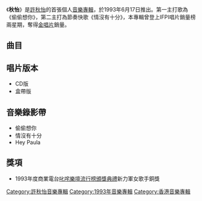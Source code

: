 {{Infobox album <!-- See Wikipedia:WikiProject_Albums -->
| name       = 秋怡
| type       = [[專輯|專輯]]
| artist     = [[許秋怡|許秋怡]]
| cover      = 許秋怡 秋怡.jpg
| released   = 1993年6月17日
| recorded   = 1993年
| genre      = [[粵語流行音樂|粵語流行音樂]]
| length     = 39分43秒
| label      = [[創意家族|創意家族]]
<!-- 未知參數 | number     = 10 -->
| prev_title = [[現代愛情故事|現代愛情故事]]
| prev_year  = 1991 <!-- 11月 -->
| next_title = [[The_Colour_of_Love|The Colour of Love]]
| next_year  = 1994 <!-- 12月 -->
}}
《'''秋怡'''》是[[許秋怡|許秋怡]]的首張個人[[音樂專輯|音樂專輯]]，於1993年6月17日推出。第一主打歌為《偷偷想你》，第二主打為節奏快歌《情沒有十分》，本專輯曾登上IFPI唱片銷量榜兩星期，奪得[[金唱片|金唱片]]銷量。

==曲目==
{{tracklist
| headline        = CD
| total_length    = 39:43

| title1         = 偷偷想你
| music1         = [[靳鐵章|靳鐵章]]
| lyrics1        = [[龐卓汶|龐卓汶]]
| arranger1      = [[曾頌勤|曾頌勤]]
| producer1      = [[王利名|王利名]]
| note1          = [[鄭丹瑞|鄭丹瑞]]獨白
| longnote1      = '''第一主打'''<br>原曲為[[孟庭葦|孟庭葦]]的《冬季到台北來看雨》
| length1        = 4:43

| title2         = 得意小花貓
| music2         = [[Traditional|Traditional]]
| lyrics2        = [[潘偉源|潘偉源]]
| arranger2      = [[鍾定一|鍾定一]]
| producer2      = 王利名<br>鍾定一
| longnote2      = 原曲為[[豹小子|豹小子]]的《胡鬧》
| length2        = 3:41

| title3         = 夕陽之戀
| music3         = [[鄧文傑|鄧文傑]]
| lyrics3        = [[簡寧|簡寧]]
| arranger3      = 鄧文傑
| producer3      = 王利名
| longnote3      = 
| length3        = 3:58

| title4         = 似夢似真
| music4         = 鄧文傑
| lyrics4        = 簡寧
| arranger4      = [[何永堅|谷中仁]]
| producer4      = 王利名
| longnote4      = 
| length4        = 4:03

| title5         = 相戀多一次
| music5         = [[陳容森|陳容森]]
| lyrics5        = 潘偉源
| arranger5      = [[Joey_Villanueva|Joey Villanueva]]
| producer5      = 王利名<br>鍾定一
| note5          = [[張智霖|張智霖]]合唱
| longnote5      = 國語版本為[[鍾漢良|鍾漢良]]的《只因太愛你》
| length5        = 3:40

| title6         = 盼可有日再遇
| music6         = 鄧文傑
| lyrics6        = 簡寧
| arranger6      = [[Roel_A._Garcia|Roel A. Garcia]]
| producer6      = 王利名
| longnote6      = '''第三主打'''
| length6        = 3:48

| title7         = 情沒有十分
| music7         = [[槙原敬之|槙原敬之]]
| lyrics7        = 龐卓汶
| arranger7      = [[歐陽燊|歐陽燊]]
| producer7      = 王利名
| longnote7      = '''第二主打'''<br>原曲為[[槙原敬之|槙原敬之]]的《Rain Dance Music》
| length7        = 3:51

| title8         = 夜雨打痛我心
| music8         = 鄧文傑
| lyrics8        = 簡寧
| arranger8      = [[麥皓輪|麥皓輪]]
| producer8      = 王利名
| longnote8      = 
| length8        = 4:03

| title9         = 一首曾共你愛過的歌
| music9         = 鄧文傑
| lyrics9        = 簡寧
| arranger9      = [[羅祖堯|羅祖堯]]
| producer9      = 王利名
| longnote9      = 
| length9        = 4:03

| title10        = Hey Paula
| music10        = [[R._Hildebrand|R. Hildebrand]]
| lyrics10       = 潘偉源
| arranger10     = 王利名
| producer10     = 王利名<br>鍾定一
| note10         = [[豹小子|豹小子]]合唱
| longnote10     = 原曲為[[Paul_&_Paula|Paul & Paula]]的《Hey Paula》
| length10       = 3:49
}}

==唱片版本==
*CD版
*盒帶版

==音樂錄影帶==
*偷偷想你
*情沒有十分
*Hey Paula

==獎項==
*1993年度商業電台[[叱咤樂壇流行榜頒獎典禮|叱咤樂壇流行榜頒獎典禮]]新力軍女歌手銅獎

[[Category:許秋怡音樂專輯|Category:許秋怡音樂專輯]]
[[Category:1993年音樂專輯|Category:1993年音樂專輯]]
[[Category:香港音樂專輯|Category:香港音樂專輯]]